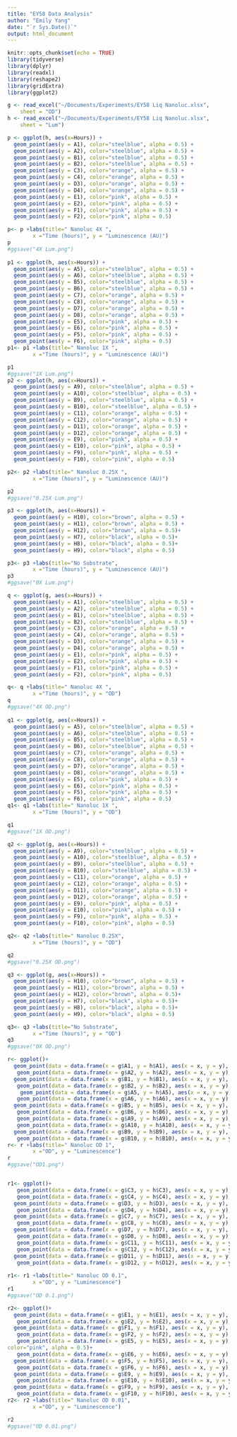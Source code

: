 ```yaml
---
title: "EY58 Data Analysis"
author: "Emily Yang"
date: "`r Sys.Date()`"
output: html_document
---
```


```r
knitr::opts_chunk$set(echo = TRUE)
library(tidyverse)
library(dplyr)
library(readxl)
library(reshape2)
library(gridExtra)
library(ggplot2)

g <- read_excel("~/Documents/Experiments/EY58 Liq Nanoluc.xlsx", 
    sheet = "OD")
h <- read_excel("~/Documents/Experiments/EY58 Liq Nanoluc.xlsx", 
    sheet = "Lum")
```


```r
p <- ggplot(h, aes(x=Hours)) + 
  geom_point(aes(y = A1), color="steelblue", alpha = 0.5) + 
  geom_point(aes(y = A2), color="steelblue", alpha = 0.5) + 
  geom_point(aes(y = B1), color="steelblue", alpha = 0.5) +
  geom_point(aes(y = B2), color="steelblue", alpha = 0.5) + 
  geom_point(aes(y = C3), color="orange", alpha = 0.5) + 
  geom_point(aes(y = C4), color="orange", alpha = 0.5) + 
  geom_point(aes(y = D3), color="orange", alpha = 0.5) +
  geom_point(aes(y = D4), color="orange", alpha = 0.5) + 
  geom_point(aes(y = E1), color="pink", alpha = 0.5) + 
  geom_point(aes(y = E2), color="pink", alpha = 0.5) + 
  geom_point(aes(y = F1), color="pink", alpha = 0.5) +
  geom_point(aes(y = F2), color="pink", alpha = 0.5) 

p<- p +labs(title=" Nanoluc 4X ",
        x ="Time (hours)", y = "Luminescence (AU)")
p
#ggsave("4X Lum.png")
 
p1 <- ggplot(h, aes(x=Hours)) + 
  geom_point(aes(y = A5), color="steelblue", alpha = 0.5) + 
  geom_point(aes(y = A6), color="steelblue", alpha = 0.5) + 
  geom_point(aes(y = B5), color="steelblue", alpha = 0.5) +
  geom_point(aes(y = B6), color="steelblue", alpha = 0.5) +
  geom_point(aes(y = C7), color="orange", alpha = 0.5) + 
  geom_point(aes(y = C8), color="orange", alpha = 0.5) + 
  geom_point(aes(y = D7), color="orange", alpha = 0.5) +
  geom_point(aes(y = D8), color="orange", alpha = 0.5) + 
  geom_point(aes(y = E5), color="pink", alpha = 0.5) + 
  geom_point(aes(y = E6), color="pink", alpha = 0.5) + 
  geom_point(aes(y = F5), color="pink", alpha = 0.5) +
  geom_point(aes(y = F6), color="pink", alpha = 0.5) 
p1<- p1 +labs(title=" Nanoluc 1X ",
        x ="Time (hours)", y = "Luminescence (AU)")

p1
#ggsave("1X Lum.png")
p2 <- ggplot(h, aes(x=Hours)) + 
  geom_point(aes(y = A9), color="steelblue", alpha = 0.5) + 
  geom_point(aes(y = A10), color="steelblue", alpha = 0.5) + 
  geom_point(aes(y = B9), color="steelblue", alpha = 0.5) +
  geom_point(aes(y = B10), color="steelblue", alpha = 0.5) +
  geom_point(aes(y = C11), color="orange", alpha = 0.5) + 
  geom_point(aes(y = C12), color="orange", alpha = 0.5) + 
  geom_point(aes(y = D11), color="orange", alpha = 0.5) +
  geom_point(aes(y = D12), color="orange", alpha = 0.5) +
  geom_point(aes(y = E9), color="pink", alpha = 0.5) + 
  geom_point(aes(y = E10), color="pink", alpha = 0.5) + 
  geom_point(aes(y = F9), color="pink", alpha = 0.5) +
  geom_point(aes(y = F10), color="pink", alpha = 0.5) 

p2<- p2 +labs(title=" Nanoluc 0.25X ",
        x ="Time (hours)", y = "Luminescence (AU)")

p2
#ggsave("0.25X Lum.png")

p3 <- ggplot(h, aes(x=Hours)) + 
  geom_point(aes(y = H10), color="brown", alpha = 0.5) + 
  geom_point(aes(y = H11), color="brown", alpha = 0.5) + 
  geom_point(aes(y = H12), color="brown", alpha = 0.5)+
  geom_point(aes(y = H7), color="black", alpha = 0.5)+
  geom_point(aes(y = H8), color="black", alpha = 0.5)+
  geom_point(aes(y = H9), color="black", alpha = 0.5)

p3<- p3 +labs(title="No Substrate",
        x ="Time (hours)", y = "Luminescence (AU)")
p3
#ggsave("0X Lum.png")
```

```r
q <- ggplot(g, aes(x=Hours)) + 
  geom_point(aes(y = A1), color="steelblue", alpha = 0.5) + 
  geom_point(aes(y = A2), color="steelblue", alpha = 0.5) + 
  geom_point(aes(y = B1), color="steelblue", alpha = 0.5) +
  geom_point(aes(y = B2), color="steelblue", alpha = 0.5) + 
  geom_point(aes(y = C3), color="orange", alpha = 0.5) + 
  geom_point(aes(y = C4), color="orange", alpha = 0.5) + 
  geom_point(aes(y = D3), color="orange", alpha = 0.5) +
  geom_point(aes(y = D4), color="orange", alpha = 0.5) + 
  geom_point(aes(y = E1), color="pink", alpha = 0.5) + 
  geom_point(aes(y = E2), color="pink", alpha = 0.5) + 
  geom_point(aes(y = F1), color="pink", alpha = 0.5) +
  geom_point(aes(y = F2), color="pink", alpha = 0.5) 

q<- q +labs(title=" Nanoluc 4X ",
        x ="Time (hours)", y = "OD")
q
#ggsave("4X OD.png")
 
q1 <- ggplot(g, aes(x=Hours)) + 
  geom_point(aes(y = A5), color="steelblue", alpha = 0.5) + 
  geom_point(aes(y = A6), color="steelblue", alpha = 0.5) + 
  geom_point(aes(y = B5), color="steelblue", alpha = 0.5) +
  geom_point(aes(y = B6), color="steelblue", alpha = 0.5) +
  geom_point(aes(y = C7), color="orange", alpha = 0.5) + 
  geom_point(aes(y = C8), color="orange", alpha = 0.5) + 
  geom_point(aes(y = D7), color="orange", alpha = 0.5) +
  geom_point(aes(y = D8), color="orange", alpha = 0.5) + 
  geom_point(aes(y = E5), color="pink", alpha = 0.5) + 
  geom_point(aes(y = E6), color="pink", alpha = 0.5) + 
  geom_point(aes(y = F5), color="pink", alpha = 0.5) +
  geom_point(aes(y = F6), color="pink", alpha = 0.5) 
q1<- q1 +labs(title=" Nanoluc 1X ",
        x ="Time (hours)", y = "OD")

q1
#ggsave("1X OD.png")

q2 <- ggplot(g, aes(x=Hours)) + 
  geom_point(aes(y = A9), color="steelblue", alpha = 0.5) + 
  geom_point(aes(y = A10), color="steelblue", alpha = 0.5) + 
  geom_point(aes(y = B9), color="steelblue", alpha = 0.5) +
  geom_point(aes(y = B10), color="steelblue", alpha = 0.5) +
  geom_point(aes(y = C11), color="orange", alpha = 0.5) + 
  geom_point(aes(y = C12), color="orange", alpha = 0.5) + 
  geom_point(aes(y = D11), color="orange", alpha = 0.5) +
  geom_point(aes(y = D12), color="orange", alpha = 0.5) +
  geom_point(aes(y = E9), color="pink", alpha = 0.5) + 
  geom_point(aes(y = E10), color="pink", alpha = 0.5) + 
  geom_point(aes(y = F9), color="pink", alpha = 0.5) +
  geom_point(aes(y = F10), color="pink", alpha = 0.5) 

q2<- q2 +labs(title=" Nanoluc 0.25X",
        x ="Time (hours)", y = "OD")

q2
#ggsave("0.25X OD.png")

q3 <- ggplot(g, aes(x=Hours)) + 
  geom_point(aes(y = H10), color="brown", alpha = 0.5) + 
  geom_point(aes(y = H11), color="brown", alpha = 0.5) + 
  geom_point(aes(y = H12), color="brown", alpha = 0.5)+
  geom_point(aes(y = H7), color="black", alpha = 0.5)+
  geom_point(aes(y = H8), color="black", alpha = 0.5)+
  geom_point(aes(y = H9), color="black", alpha = 0.5)

q3<- q3 +labs(title="No Substrate",
        x ="Time (hours)", y = "OD")
q3
#ggsave("0X OD.png")
```

```r

r<- ggplot()+ 
  geom_point(data = data.frame(x = g$A1, y = h$A1), aes(x = x, y = y), color="steelblue", alpha = 0.5)+
   geom_point(data = data.frame(x = g$A2, y = h$A2), aes(x = x, y = y), color="steelblue", alpha = 0.5)+
  geom_point(data = data.frame(x = g$B1, y = h$B1), aes(x = x, y = y), color="steelblue", alpha = 0.5)+
   geom_point(data = data.frame(x = g$B2, y = h$B2), aes(x = x, y = y), color="steelblue", alpha = 0.5)+
    geom_point(data = data.frame(x = g$A5, y = h$A5), aes(x = x, y = y), color="steelblue", alpha = 0.5)+
   geom_point(data = data.frame(x = g$A6, y = h$A6), aes(x = x, y = y), color="steelblue", alpha = 0.5)+
  geom_point(data = data.frame(x = g$B5, y = h$B5), aes(x = x, y = y), color="steelblue", alpha = 0.5)+
   geom_point(data = data.frame(x = g$B6, y = h$B6), aes(x = x, y = y), color="steelblue", alpha = 0.5)+
   geom_point(data = data.frame(x = g$A9, y = h$A9), aes(x = x, y = y), color="steelblue", alpha = 0.5)+
   geom_point(data = data.frame(x = g$A10, y = h$A10), aes(x = x, y = y), color="steelblue", alpha = 0.5)+
  geom_point(data = data.frame(x = g$B9, y = h$B9), aes(x = x, y = y), color="steelblue", alpha = 0.5)+
   geom_point(data = data.frame(x = g$B10, y = h$B10), aes(x = x, y = y), color="steelblue", alpha = 0.5)
r<- r +labs(title=" Nanoluc OD 1",
        x ="OD", y = "Luminescence")
r
#ggsave("OD1.png")


r1<- ggplot()+
   geom_point(data = data.frame(x = g$C3, y = h$C3), aes(x = x, y = y), color="orange", alpha = 0.5)+
   geom_point(data = data.frame(x = g$C4, y = h$C4), aes(x = x, y = y), color="orange", alpha = 0.5)+
  geom_point(data = data.frame(x = g$D3, y = h$D3), aes(x = x, y = y), color="orange", alpha = 0.5)+
   geom_point(data = data.frame(x = g$D4, y = h$D4), aes(x = x, y = y), color="orange", alpha = 0.5)+
  geom_point(data = data.frame(x = g$C7, y = h$C7), aes(x = x, y = y), color="orange", alpha = 0.5)+
   geom_point(data = data.frame(x = g$C8, y = h$C8), aes(x = x, y = y), color="orange", alpha = 0.5)+
  geom_point(data = data.frame(x = g$D7, y = h$D7), aes(x = x, y = y), color="orange", alpha = 0.5)+
   geom_point(data = data.frame(x = g$D8, y = h$D8), aes(x = x, y = y), color="orange", alpha = 0.5)+
   geom_point(data = data.frame(x = g$C11, y = h$C11), aes(x = x, y = y), color="orange", alpha = 0.5)+
   geom_point(data = data.frame(x = g$C12, y = h$C12), aes(x = x, y = y), color="orange", alpha = 0.5)+
  geom_point(data = data.frame(x = g$D11, y = h$D11), aes(x = x, y = y), color="orange", alpha = 0.5)+
   geom_point(data = data.frame(x = g$D12, y = h$D12), aes(x = x, y = y), color="orange", alpha = 0.5)
 
r1<- r1 +labs(title=" Nanoluc OD 0.1",
        x ="OD", y = "Luminescence")
r1
#ggsave("OD 0.1.png")

r2<- ggplot()+
  geom_point(data = data.frame(x = g$E1, y = h$E1), aes(x = x, y = y), color="pink", alpha = 0.5)+
   geom_point(data = data.frame(x = g$E2, y = h$E2), aes(x = x, y = y), color="pink", alpha = 0.5)+
  geom_point(data = data.frame(x = g$F1, y = h$F1), aes(x = x, y = y), color="pink", alpha = 0.5)+
   geom_point(data = data.frame(x = g$F2, y = h$F2), aes(x = x, y = y), color="pink", alpha = 0.5)+
   geom_point(data = data.frame(x = g$E5, y = h$E5), aes(x = x, y = y),
color="pink", alpha = 0.5)+
   geom_point(data = data.frame(x = g$E6, y = h$E6), aes(x = x, y = y), color="pink", alpha = 0.5)+
  geom_point(data = data.frame(x = g$F5, y = h$F5), aes(x = x, y = y), color="pink", alpha = 0.5)+
   geom_point(data = data.frame(x = g$F6, y = h$F6), aes(x = x, y = y), color="pink", alpha = 0.5)+
  geom_point(data = data.frame(x = g$E9, y = h$E9), aes(x = x, y = y), color="pink", alpha = 0.5)+
   geom_point(data = data.frame(x = g$E10, y = h$E10), aes(x = x, y = y), color="pink", alpha = 0.5)+
  geom_point(data = data.frame(x = g$F9, y = h$F9), aes(x = x, y = y), color="pink", alpha = 0.5)+
   geom_point(data = data.frame(x = g$F10, y = h$F10), aes(x = x, y = y), color="pink", alpha = 0.5)
r2<- r2 +labs(title=" Nanoluc OD 0.01",
        x ="OD", y = "Luminescence")

r2
#ggsave("OD 0.01.png")
```
